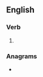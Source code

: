 ==English==

===Verb===
{{head|en|verb form}}

# {{en-third-person singular of|necropost}}

===Anagrams===
* {{l|en|stonecrops}}